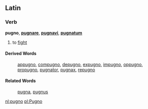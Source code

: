 ==Latin==
===Verb===
'''pugno''', '''[[pugnare]]''', '''[[pugnavi]]''', '''[[pugnatum]]'''

#to [[fight]]
====Derived Words====
:[[appugno]], [[compugno]], [[depugno]], [[expugno]], [[impugno]], [[oppugno]], [[propugno]], [[pugnator]], [[pugnax]], [[repugno]]
====Related Words====
:[[pugna]], [[pugnus]]

[[nl:pugno]]
[[pl:Pugno]]